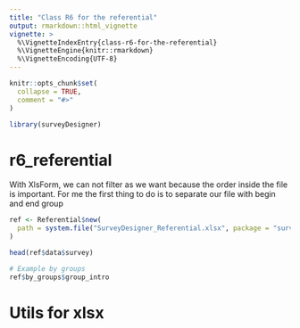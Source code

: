 ```yaml
---
title: "Class R6 for the referential"
output: rmarkdown::html_vignette
vignette: >
  %\VignetteIndexEntry{class-r6-for-the-referential}
  %\VignetteEngine{knitr::rmarkdown}
  %\VignetteEncoding{UTF-8}
---
```


```r
knitr::opts_chunk$set(
  collapse = TRUE,
  comment = "#>"
)
```

```r
library(surveyDesigner)
```

<!-- WARNING - This vignette is generated by {fusen} from /dev/flat_r6_referential.Rmd: do not edit by hand -->

# r6_referential

With XlsForm, we can not filter as we want because the order inside the file is important. For me the first thing to do is to separate our file with begin and end group


```r
ref <- Referential$new(
  path = system.file("SurveyDesigner_Referential.xlsx", package = "surveyDesigner") 
)

head(ref$data$survey)

# Example by groups
ref$by_groups$group_intro
```

# Utils for xlsx

    


 
 

  
  

  


